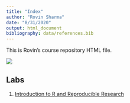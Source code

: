 ```yaml
---
title: "Index"
author: "Rovin Sharma"
date: "8/31/2020"
output: html_document
bibliography: data/references.bib
---
```

This is Rovin's course repository HTML file.

![](images/Teletubby.jpg)

## Labs

1. [Introduction to R and Reproducible Research](lab1_rovinsharma.html)


